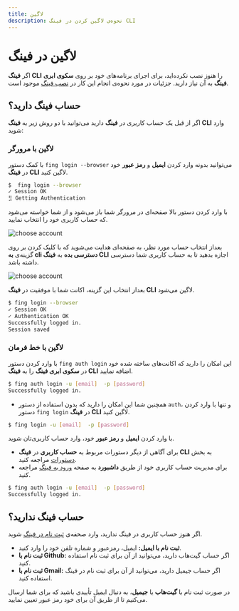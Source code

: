 ```yaml
---
title: لاگین
description: نحوه‌ی لاگین کردن در فینگ CLI
---
```


# لاگین در فینگ

اگر **فینگ CLI** را هنوز نصب نکرده‌اید، برای اجرای برنامه‌های خود بر روی **سکوی ابری فینگ** به آن نیاز دارید. جزئیات در مورد نحوه‌ی انجام این کار در [نصب فینگ](/quickstart/installation) موجود است.

## حساب فینگ دارید؟

اگر از قبل یک حساب کاربری در **فینگ** دارید می‌توانید با دو روش زیر به **فینگ CLI** وارد شوید:

### لاگین با مرورگر

با کمک دستور `fing login --browser` می‌توانید بدونه وارد کردن **ایمیل** و **رمز عبور** خود در **فینگ ‌CLI** لاگین کنید.

```bash
$  fing login --browser
✓ Session OK
⣻ Getting Authentication
```

با وارد کردن دستور بالا صفحه‌ای در مرورگر شما باز می‌شود و از شما خواسته می‌شود که حساب کاربری خود را انتخاب نمایید.

![choose account](/images/cli-browser-choose-account.jpg)

بعداز انتخاب حساب مورد نظر، به صفحه‌ای هدایت می‌شوید که با کلیک کردن بر روی گزینه‌ی **به cli دسترسی بده** به **فینگ CLI** اجازه بدهید تا به حساب کاربری شما دسترسی داشته باشد.

![choose account](/images/cli-browser-access.jpg)

بعداز انتخاب این گزینه، اکانت شما با موفقیت در **فینگ‌ CLI** لاگین می‌شود.

```bash
$ fing login --browser
✓ Session OK
✓ Authentication OK
Successfully logged in.
Session saved
```

### لاگین با خط فرمان

با وارد کردن دستور `fing auth login` این امکان را دارید که اکانت‌‌‌های ساخته شده خود در **سکوی ابری فینگ** را به **فینگ CLI** اضافه نمایید.

```bash
$ fing auth login -u [email]  -p [password]
Successfully logged in.
```

- همچنین شما این امکان را دارید که بدون استفاده از دستور `auth`، و تنها با وارد کردن دستور `fing login` در **فینگ CLI** لاگین کنید.

```bash
$ fing login -u [email]  -p [password]
```

با وارد کردن **ایمیل** و **رمز عبور** خود، وارد حساب کاربری‌تان شوید.

- برای آگاهی از دیگر دستورات مربوط به **حساب کاربری** در **فینگ CLI** به بخش [دستورات](/references/commands) مراجعه کنید.
- برای مدیریت حساب کاربری خود از طریق **داشبورد** به صفحه [ورود به فینگ](https://cloud.fing.ir/login) مراجعه کنید.


```bash
$ fing auth login -u [email]  -p [password]
Successfully logged in.
```

## حساب فینگ ندارید؟

اگر هنوز حساب کاربری در فینگ ندارید، وارد صحفه‌ی [ثبت نام در فینگ](https://cloud.fing.ir/register) شوید.

- **ثبت نام با ایمیل:** ایمیل، رمزعبور و شماره تلفن خود را وارد کنید.
- **ثبت نام با Github:** اگر حساب گیت‌هاب دارید، می‌توانید از آن برای ثبت نام استفاده کنید.
- **ثبت نام با Gmail:** اگر حساب جیمیل دارید، می‌توانید از آن برای ثبت نام در فینگ استفاده کنید.

در صورت ثبت نام با **گیت‌هاب** یا **جیمیل**، به دنبال ایمیل تأییدی باشید که برای شما ارسال می‌کنیم تا از طریق آن برای خود رمز عبور تعیین نمایید.
